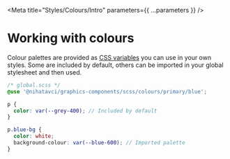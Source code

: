
<Meta title="Styles/Colours/Intro" parameters={{ ...parameters }} />

# Working with colours

Colour palettes are provided as [CSS variables](https://developer.mozilla.org/en-US/docs/Web/CSS/--*) you can use in your own styles. Some are included by default, others can be imported in your global stylesheet and then used.

```scss
/* global.scss */
@use '@nihatavci/graphics-components/scss/colours/primary/blue';

p {
  color: var(--grey-400); // Included by default
}

p.blue-bg {
  color: white;
  background-colour: var(--blue-600); // Imported palette
}
```
